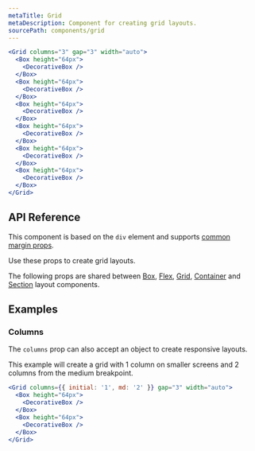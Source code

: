 ```yaml
---
metaTitle: Grid
metaDescription: Component for creating grid layouts.
sourcePath: components/grid
---
```


```jsx live=true
<Grid columns="3" gap="3" width="auto">
  <Box height="64px">
    <DecorativeBox />
  </Box>
  <Box height="64px">
    <DecorativeBox />
  </Box>
  <Box height="64px">
    <DecorativeBox />
  </Box>
  <Box height="64px">
    <DecorativeBox />
  </Box>
  <Box height="64px">
    <DecorativeBox />
  </Box>
  <Box height="64px">
    <DecorativeBox />
  </Box>
</Grid>
```

## API Reference

This component is based on the `div` element and supports [common margin props](/themes/docs/theme/layout#margin-props).

Use these props to create grid layouts.

<ThemesPropsTable name="grid" />

The following props are shared between [Box](./box), [Flex](./flex), [Grid](./grid), [Container](./container) and [Section](./section) layout components.

<ThemesPropsTable name="layout" />

## Examples

### Columns

The `columns` prop can also accept an object to create responsive layouts.

This example will create a grid with 1 column on smaller screens and 2 columns from the medium breakpoint.

```jsx live=true
<Grid columns={{ initial: '1', md: '2' }} gap="3" width="auto">
  <Box height="64px">
    <DecorativeBox />
  </Box>
  <Box height="64px">
    <DecorativeBox />
  </Box>
</Grid>
```
